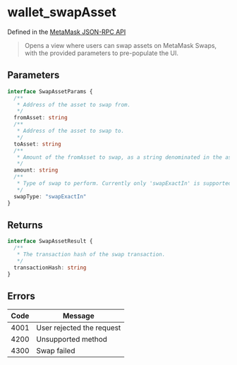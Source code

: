 # wallet_swapAsset

Defined in the [MetaMask JSON-RPC API](https://docs.metamask.io/wallet/reference/json-rpc-api/)

> Opens a view where users can swap assets on MetaMask Swaps, with the provided parameters to pre-populate the UI.

## Parameters

```ts
interface SwapAssetParams {
  /**
   * Address of the asset to swap from.
   */
  fromAsset: string
  /**
   * Address of the asset to swap to.
   */
  toAsset: string
  /**
   * Amount of the fromAsset to swap, as a string denominated in the asset's smallest unit.
   */
  amount: string
  /**
   * Type of swap to perform. Currently only 'swapExactIn' is supported.
   */
  swapType: "swapExactIn"
}
```

## Returns

```ts
interface SwapAssetResult {
  /**
   * The transaction hash of the swap transaction.
   */
  transactionHash: string
}
```

## Errors

| Code | Message                   |
| ---- | ------------------------- |
| 4001 | User rejected the request |
| 4200 | Unsupported method        |
| 4300 | Swap failed               |
